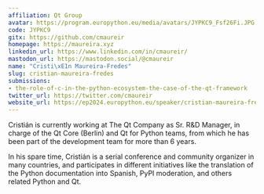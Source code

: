 ```yaml
---
affiliation: Qt Group
avatar: https://program.europython.eu/media/avatars/JYPKC9_Fsf26Fi.JPG
code: JYPKC9
gitx: https://github.com/cmaureir
homepage: https://maureira.xyz
linkedin_url: https://www.linkedin.com/in/cmaureir/
mastodon_url: https://mastodon.social/@cmaureir
name: "Cristi\xE1n Maureira-Fredes"
slug: cristian-maureira-fredes
submissions:
- the-role-of-c-in-the-python-ecosystem-the-case-of-the-qt-framework
twitter_url: https://twitter.com/cmaureir
website_url: https://ep2024.europython.eu/speaker/cristian-maureira-fredes
---
```


Cristián is currently working at The Qt Company as Sr. R&D Manager, in charge of the Qt Core (Berlin) and Qt for Python teams, from which he has been part of the development team for more than 6 years.

In his spare time, Cristián is a serial conference and community organizer in many countries, and participates in different initiatives like the translation of the Python documentation into Spanish, PyPI moderation, and others related Python and Qt.
